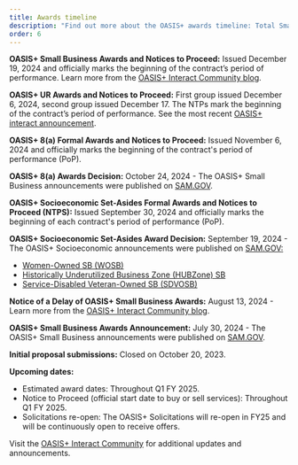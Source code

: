 ```yaml
---
title: Awards timeline
description: "Find out more about the OASIS+ awards timeline: Total Small Business (SB), 8(a), HUBZone, Service-Disabled Veteran-Owned, Women-owned, and Unrestricted."
order: 6
---
```


**OASIS+ Small Business Awards and Notices to Proceed:** Issued December 19, 2024 and officially marks the beginning of the contract’s period of performance. Learn more from the [OASIS+ Interact Community blog](https://buy.gsa.gov/interact/community/196/activity-feed/post/fe46eb45-5334-4db0-8936-d9ece9e7a5fb/GSA_announces_OASIS_Small_Business_Awards_and_NTPs).

**OASIS+ UR Awards and Notices to Proceed:** First group issued December 6, 2024, second group issued December 17. The NTPs mark the beginning of the contract’s period of performance. See the most recent [OASIS+ interact announcement](https://buy.gsa.gov/interact/community/196/activity-feed/post/8cbfc77c-442c-405a-886f-5aacc0eab038/GSA_Announces_Additional_Rolling_Awards_for_OASIS_Unrestricted_Awards).

**OASIS+ 8(a) Formal Awards and Notices to Proceed:** Issued November 6, 2024 and officially marks the beginning of the contract's period of performance (PoP).

**OASIS+ 8(a) Awards Decision:** October 24, 2024 - The OASIS+ Small Business announcements were published on [SAM.GOV](https://sam.gov/opp/7ece48e74cf8405fa62c7873f51c7987/view).

**OASIS+ Socioeconomic Set-Asides Formal Awards and Notices to Proceed (NTPS):** Issued September 30, 2024 and officially marks the beginning of each contract's period of performance (PoP).

**OASIS+ Socioeconomic Set-Asides Award Decision:** September 19, 2024 - The OASIS+ Socioeconomic announcements were published on [SAM.GOV:](https://sam.gov/content/home)
- [Women-Owned SB (WOSB)](https://sam.gov/opp/14c387a1c48f48cab05830d7e2a474a2/view)
- [Historically Underutilized Business Zone (HUBZone) SB](https://sam.gov/opp/0e50b6b1d5bd4d0198ab32e73de975b8/view)
- [Service-Disabled Veteran-Owned SB (SDVOSB)](https://sam.gov/opp/5bce1a9aedd149eaa814ba1ac3ecfdb2/view)

**Notice of a Delay of OASIS+ Small Business Awards:** August 13, 2024 - Learn more from the [OASIS+ Interact Community blog](https://buy.gsa.gov/interact/community/196/activity-feed).

**OASIS+ Small Business Awards Announcement:** July 30, 2024 - The OASIS+ Small Business announcements were published on [SAM.GOV](https://sam.gov/opp/ccc8988feb9c4823a584353dbde0b3db/view).

**Initial proposal submissions:** Closed on October 20, 2023.

**Upcoming dates:**
- Estimated award dates: Throughout Q1 FY 2025.
- Notice to Proceed (official start date to buy or sell services): Throughout Q1 FY 2025.
- Solicitations re-open: The OASIS+ Solicitations will re-open in FY25 and will be continuously open to receive offers.

Visit the [OASIS+ Interact Community](https://buy.gsa.gov/interact/community/196/activity-feed) for additional updates and announcements.

